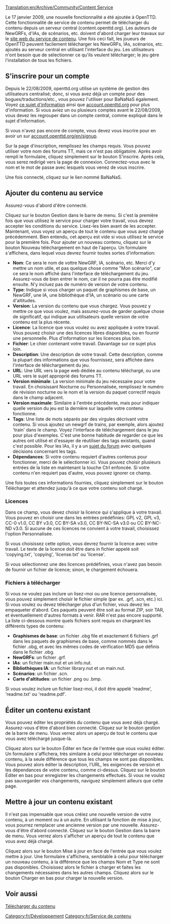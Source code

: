 [[Translation:en/Archive/Community/Content Service]]


{{fr/Note|Vous avez besoin d'au moins [[fr/Archive/OpenTTD/OpenTTD 0.7.0|OpenTTD 0.7.0]] ou de r15126 pour pouvoir utiliser cette fonction de téléchargement dans le jeu.}}

Le 17 janvier 2009, une nouvelle fonctionnalité a été ajoutée à OpenTTD. Cette fonctionnalité de service de contenu permet de télécharger du contenu depuis un serveur central (content.openttd.org). Les auteurs de NewGRFs, d'IAs, de scénarios, etc. doivent d'abord charger leur travaux sur le [http://content.openttd.org/ site web du service de contenu]. Une fois ceci fait, les joueurs de OpenTTD peuvent facilement télécharger les NewGRFs, IAs, scénarios, etc. ajoutés au serveur central en utilisant l'interface du jeu. Les utilisateurs n'ont besoin que de sélectionner ce qu'ils veulent télécharger; le jeu gère l'installation de tous les fichiers.

==S'inscrire pour un compte==
Depuis le 22/08/2009, openttd.org utilise un système de gestion des utilisateurs centralisé; donc, si vous avez déjà un compte pour des bogues/traductions/etc., vous pouvez l'utiliser pour BaNaNaS également. Voyez [http://www.openttd.org/en/news/101 ce sujet d'information] ainsi que [http://account.openttd.org account.openttd.org] pour plus d'information. Si vous aviez un ou plusieurs comptes avant le 22/08/2009, vous devez les regrouper dans un compte central, comme expliqué dans le sujet d'information.

Si vous n'avez pas encore de compte, vous devez vous inscrire pour en avoir un sur [http://account.openttd.org/en/signup account.openttd.org/en/signup].

Sur la page d'inscription, remplissez les champs requis. Vous pouvez utiliser votre nom des forums TT, mais ce n'est pas obligatoire. Après avoir rempli le formulaire, cliquez simplement sur le bouton S'inscrire. Après cela, vous serez redirigé vers la page de connexion. Connectez-vous avec le nom et le mot de passe avec lesquels vous venez de vous inscrire.

Une fois connecté, cliquez sur le lien nommé BaNaNaS.

==Ajouter du contenu au service==
Assurez-vous d'abord d'être connecté.

Cliquez sur le bouton Gestion dans le barre de menu. Si c'est la première fois que vous utilisez le service pour charger votre travail, vous devrez accepter les conditions du service. Lisez-les bien avant de les accepter.
{{fr/Note|Vous n'êtes autorisé à charger que du contenu dont vous êtes (un des) auteur original!}}
Maintenant, vous voyez un aperçu de tout le contenu que vous avez chargé précédemment. Bien entendu, cet aperçu est vide si vous utilisez le service pour la première fois. Pour ajouter un nouveau contenu, cliquez sur le bouton Nouveau téléchargement en haut de l'aperçu. Un formulaire s'affichera, dans lequel vous devrez fournir toutes sortes d'information:
* '''Nom''': Ce sera le nom de vottre NewGRF, IA, scénario, etc. Merci d'y mettre un nom utile, et pas quelque chose comme "Mon scénario", car ce sera le nom affiché dans l'interface de téléchargement du jeu. Assurez-vous de bien entrer le nom, car il ne pourra pas être modifié ensuite. N'y incluez pas de numéro de version de votre contenu.
* '''Type''': Indique si vous charger un paquet de graphismes de base, un NewGRF, une IA, une bibliothèque d'IA, un scénario ou une carte d'altitudes.
* '''Version''': La version du contenu que vous chargez. Vous pouvez y mettre ce que vous voulez, mais assurez-vous de garder quelque chose de significatif, qui indique aux utilisateurs quelle version de votre contenu est la plus récente.
* '''Licence''': La licence que vous voulez ou avez appliquée à votre travail. Vous pouvez choisir une des licences libres disponibles, ou en fournir une personnelle. Plus d'information sur les licences plus loin.
* '''Fichier''': Le chier contenant votre travail. Davantage sur ce sujet plus loin.
* '''Description''': Une description de votre travail. Cette description, comme la plupart des informations que vous fournissez, sera affichée dans l'interface de téléchargement du jeu.
* '''URL''': Une URL vers la page web dédiée au contenu téléchargé, ou une URL vers le sujet approprié des forums TT.
* '''Version minimale''': La version minimale du jeu nécessaire pour votre travail. En choisissant Nocturne ou Personnalisée, remplissez le numéro de révision nocturne ou le nom et la version du paquet correctif requis dans le champ adjacent.
* '''Version maximale''': Similaire à l'entrée précédente, mais pour indiquer quelle version du jeu est la dernière sur laquelle votre contenu fonctionne.
* '''Tags''': Une liste de mots séparés par des virgules décrivant votre contenu. Si vous ajoutez un newgrf de trains, par exemple, alors ajoutez 'train' dans le champ. Voyez l'interface de téléchargement dans le jeu pour plus d'exemples. C'est une bonne habitude de regarder ce que les autres ont utilisé et d'essayer de réutiliser des tags existants, quand c'est possible. Pour les IAs, il y a un [http://www.tt-forums.net/viewtopic.php?f=65&t=41473 sujet du forum] avec quelques décisions concernant les tags. 
* '''Dépendances''': Si votre contenu requiert d'autres contenus pour fonctionner, merci de le sélectionner ici. Vous pouvez choisir plusieurs entrées de la liste en maintenant la touche Ctrl enfoncée. Si votre contenu n'en requiert pas d'autre, vous pouvez ignorer ce champ.

Une fois toutes ces informations fournies, cliquez simplement sur le bouton Télécharger et attendez jusqu'à ce que votre contenu soit chargé.

===Licences===
Dans ce champ, vous devez choisir la licence qui s'applique à votre travail. Vous pouvez en choisir une dans les entrées prédéfinies: GPL v2, GPL v3, CC-0 v1.0, CC BY v3.0, CC BY-SA v3.0, CC BY-NC-SA v3.0 ou CC BY-NC-ND v3.0. Si aucune de ces licences ne convient à votre travail, choisissez l'option Personnalisée.

Si vous choisissez cette option, vous devrez fournir la licence avec votre travail. Le texte de la licence doit être dans in fichier appelé soit 'copying.txt', 'copying', 'license.txt' ou 'license'.

Si vous sélectionnez une des licences prédéfinies, vous n'avez pas besoin de fournir un fichier de licence; sinon, le chargement échouera.

===Fichiers à télécharger===
Si vous ne voulez pas inclure un lisez-moi ou une licence personnalisée, vous pouvez simplement choisir le fichier simple (par ex. .grf, .scn, etc.) ici. Si vous voulez ou devez télécharger plus d'un fichier, vous devez les empaqueter d'abord. Ces paquets peuvent être soit au format ZIP, soir TAR, et éventuellement d'autres formats à venir. RAR n'est pas encore supporté.
<br />La liste ci-dessous montre quels fichiers sont requis en chargeant les différents types de contenu:
*'''Graphismes de base''': un fichier .obg file et exactement 6 fichiers .grf dans les paquets de graphismes de base, comme nommés dans le fichier .obg, et avec les mêmes codes de vérification MD5 que définis dans le fichier .obg.
*'''NewGRFs''': un fichier .grf.
*'''IAs''': un fichier main.nut et un info.nut.
*'''Bibliothèques IA''': un fichier library.nut et un main.nut.
*'''Scénarios''': un fichier .scn.
*'''Carte d'altitudes''': un fichier .png ou .bmp.


Si vous voulez inclure un fichier lisez-moi, il doit être appelé 'readme', 'readme.txt' ou 'readme.pdf'.

==Éditer un contenu existant==
Vous pouvez éditer les propriétés du contenu que vous avez déjà chargé. Assurez-vous d'être d'abord bien connecté.
Cliquez sur le bouton gestion de la barre de menu. Vous verrez alors un aperçu de tout le contenu que vous avez téléchargé jusque-là.

Cliquez alors sur le bouton Éditer en face de l'entrée que vous voulez éditer. Un formulaire s'affichera, très similaire à celui pour télécharger un nouveau contenu, à la seule différence que tous les champs ne sont pas disponibles. Vous pouvez alors éditer la description, l'URL, les exigences de version et les dépendances de votre contenu, comme ci-dessus. Cliquez sur le bouton Éditer en bas pour enregistrer les changements effectués. Si vous ne voulez pas sauvegarder vos changements, naviguez simplement ailleurs que cette page.

==Mettre à jour un contenu existant==
Il n'est pas impensable que vous créiez une nouvelle version de votre contenu, à un moment ou à un autre. En utilisant la fonction de mise à jour, vous pourrez remplacer une ancienne version par une nouvelle. Assurez-vous d'être d'abord connecté.
Cliquez sur le bouton Gestion dans la barre de menu. Vous verrez alors s'afficher un aperçu de tout le contenu que vous avez déjà chargé.

Cliquez alors sur le bouton Mise à jour en face de l'entrée que vous voulez mettre à jour. Une formulaire s'affichera, semblable à celui pour télécharger un nouveau contenu, à la différence que les champs Nom et Type ne sont pas disponibles. Choisissez alors le fichier à charger et faites les changements nécessaires dans les autres champs. Cliquez alors sur le bouton Charger en bas pour charger la nouvelle version.

==Voir aussi==
[[fr/Manual/Contenu En-ligne|Télécharger du contenu]]

[[Category:fr/Développement]]
[[Category:fr/Service de contenu]]